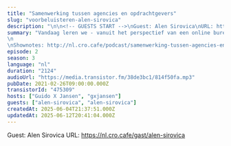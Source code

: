 ```yaml
---
title: "Samenwerking tussen agencies en opdrachtgevers"
slug: "voorbeluisteren-alen-sirovica"
description: "\n\n<!-- GUESTS START -->\nGuest: Alen Sirovica\nURL: https://nl.cro.cafe/gast/alen-sirovica\n<!-- GUESTS END -->"
summary: "Vandaag leren we - vanuit het perspectief van een online burea - hoe we de samenwerking tussen agencies en opdrachtgevers kunnen verbeteren.\n\nShownotes: http://nl.cro.cafe/podcast/samenwerking-tussen-agencies-en-opdrachtgevers"
episode: 2
season: 3
language: "nl"
duration: "2124"
audioUrl: "https://media.transistor.fm/38de3bc1/814f50fa.mp3"
pubDate: 2021-02-26T09:00:00.000Z
transistorId: "475309"
hosts: ["Guido X Jansen", "gxjansen"]
guests: ["alen-sirovica", "alen-sirovica"]
createdAt: 2025-06-04T21:37:51.000Z
updatedAt: 2025-06-12T20:41:04.000Z
---
```


<!-- GUESTS START -->
Guest: Alen Sirovica
URL: https://nl.cro.cafe/gast/alen-sirovica
<!-- GUESTS END -->
